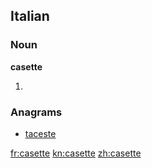 ==Italian==

===Noun===
'''casette''' {{f}}

# {{plural of|[[casetta]]|lang=it}}

===Anagrams===
* [[taceste#Italian|taceste]]

[[fr:casette]]
[[kn:casette]]
[[zh:casette]]